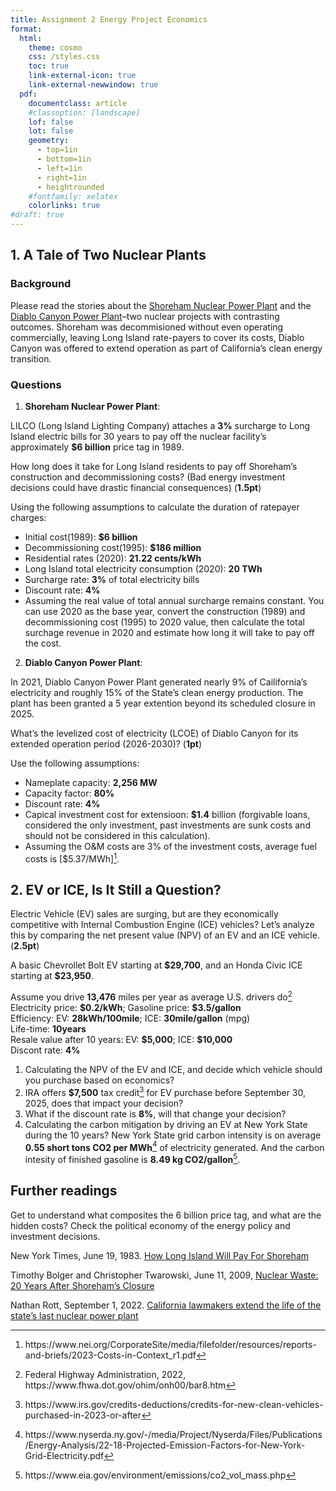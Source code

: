 ```yaml
---
title: Assignment 2 Energy Project Economics
format: 
  html: 
    theme: cosmo
    css: /styles.css
    toc: true
    link-external-icon: true
    link-external-newwindow: true
  pdf: 
    documentclass: article
    #classoption: [landscape]
    lof: false
    lot: false
    geometry:
      - top=1in
      - bottom=1in
      - left=1in
      - right=1in
      - heightrounded
    #fontfamily: xelatex
    colorlinks: true
#draft: true
---
```


## 1. A Tale of Two Nuclear Plants

### Background  

Please read the stories about the [Shoreham Nuclear Power Plant](https://en.wikipedia.org/wiki/Shoreham_Nuclear_Power_Plant) and the [Diablo Canyon Power Plant](https://en.wikipedia.org/wiki/Diablo_Canyon_Power_Plant)--two nuclear projects with contrasting outcomes. Shoreham was decommisioned without even operating commercially, leaving Long Island rate-payers to cover its costs, Diablo Canyon was offered to extend operation as part of California's clean energy transition.


### Questions

1. **Shoreham Nuclear Power Plant**:

LILCO (Long Island Lighting Company) attaches a **3%** surcharge to Long Island electric bills for 30 years to pay off the nuclear facility’s approximately **$6 billion** price tag in 1989. 

How long does it take for Long Island residents to pay off Shoreham's construction and decommissioning costs? (Bad energy investment decisions could have drastic financial consequences)  (**1.5pt**)

Using the following assumptions to calculate the duration of ratepayer charges: 

- Initial cost(1989): **$6 billion**   
- Decommissioning cost(1995): **$186 million**   
- Residential rates (2020): **21.22 cents/kWh**   
- Long Island total electricity consumption (2020): **20 TWh**   
- Surcharge rate: **3%** of total electricity bills  
- Discount rate: **4%**   
- Assuming the real value of total annual surcharge remains constant. You can use 2020 as the base year, convert the construction (1989) and decommissioning cost (1995) to 2020 value, then calculate the total surchage revenue in 2020 and estimate how long it will take to pay off the cost.  


2. **Diablo Canyon Power Plant**:

In 2021, Diablo Canyon Power Plant generated nearly 9% of Cailifornia's electricity and roughly 15% of the State's clean energy production. The plant has been granted a 5 year extention beyond its scheduled closure in 2025. 

What's the levelized cost of electricity (LCOE) of Diablo Canyon for its extended operation period (2026-2030)?  (**1pt**)
 
Use the following assumptions:

- Nameplate capacity: **2,256 MW**   
- Capacity factor: **80%**   
- Discount rate: **4%**   
- Capical investment cost for extensioon: **$1.4** billion (forgivable loans, considered the only investment, past investments are sunk costs and should not be considered in this calculation).  
- Assuming the O&M costs are 3% of the investment costs, average fuel costs is [\$5.37/MWh]^[https://www.nei.org/CorporateSite/media/filefolder/resources/reports-and-briefs/2023-Costs-in-Context_r1.pdf]. 



## 2. EV or ICE, Is It Still a Question?

Electric Vehicle (EV) sales are surging, but are they economically competitive with Internal Combustion Engine (ICE) vehicles? Let's analyze this by comparing the net present value (NPV) of an EV and an ICE vehicle.  (**2.5pt**)

A basic Chevrollet Bolt EV starting at **$29,700**, and an Honda Civic ICE starting at **$23,950**.

Assume you drive **13,476** miles per year as average U.S. drivers do^[Federal Highway Administration, 2022, https://www.fhwa.dot.gov/ohim/onh00/bar8.htm]  
Electricity price: **\$0.2/kWh**; Gasoline price: **\$3.5/gallon**  
Efficiency: EV: **28kWh/100mile**; ICE: **30mile/gallon** (mpg)  
Life-time: **10years**  
Resale value after 10 years: EV: **\$5,000**; ICE: **\$10,000**  
Discont rate: **4%**  

1. Calculating the NPV of the EV and ICE, and decide which vehicle should you purchase based on economics?  
2. IRA offers **\$7,500** tax credit^[https://www.irs.gov/credits-deductions/credits-for-new-clean-vehicles-purchased-in-2023-or-after] for EV purchase before September 30, 2025, does that impact your decision?  
3. What if the discount rate is **8%**, will that change your decision?  
4. Calculating the carbon mitigation by driving an EV at New York State during the 10 years?  New York State grid carbon intensity is on average **0.55 short tons CO2 per MWh**^[https://www.nyserda.ny.gov/-/media/Project/Nyserda/Files/Publications/Energy-Analysis/22-18-Projected-Emission-Factors-for-New-York-Grid-Electricity.pdf] of electricity generated. And the carbon intesity of finished gasoline is **8.49 kg CO2/gallon**^[https://www.eia.gov/environment/emissions/co2_vol_mass.php].

 

## Further readings

Get to understand what composites the 6 billion price tag, and what are the hidden costs? Check the political economy of the energy policy and investment decisions.

New York Times, June 19, 1983. [How Long Island Will Pay For Shoreham](https://www.nytimes.com/1983/06/19/nyregion/how-li-will-pay-for-shoreham.html)  

Timothy Bolger and Christopher Twarowski, June 11, 2009, [Nuclear Waste: 20 Years After Shoreham’s Closure](http://archive.longislandpress.com/2009/06/11/nuclear-waste-20-years-after-the-closure-of-the-shoreham-power-facility/)

Nathan Rott, September 1, 2022. [California lawmakers extend the life of the state's last nuclear power plant](https://www.npr.org/2022/09/01/1119778975/california-lawmakers-extend-the-life-of-the-states-last-nuclear-power-plant)  





